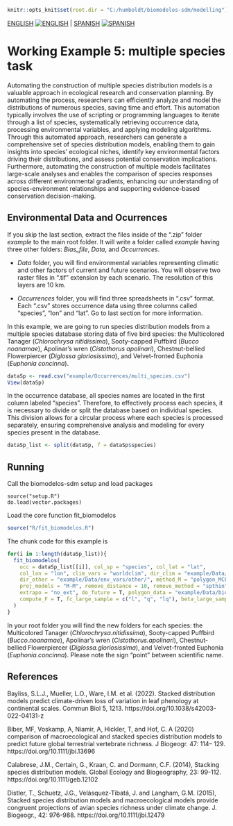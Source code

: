 ```r
knitr::opts_knit$set(root.dir = "C:/humboldt/biomodelos-sdm/modelling")
```
[ENGLISH](https://biomodelos.github.io/tallerNatGeo/working-example-5.html) [![ENGLISH](./images/ENG.png "ENGLISH")]( https://biomodelos.github.io/tallerNatGeo/working-example-5.html) |  [SPANISH]( https://biomodelos-github-io.translate.goog/tallerNatGeo/working-example-5.html?_x_tr_sl=en&_x_tr_tl=es&_x_tr_hl=en-US&_x_tr_pto=wapp  )  [![SPANISH](./images/ESP.png "SPANISH")]( https://biomodelos-github-io.translate.goog/tallerNatGeo/working-example-5.html?_x_tr_sl=en&_x_tr_tl=es&_x_tr_hl=en-US&_x_tr_pto=wapp  )


# Working Example 5: multiple species task

Automating the construction of multiple species distribution models is a valuable approach in ecological research and conservation planning. By automating the process, researchers can efficiently analyze and model the distributions of numerous species, saving time and effort. This automation typically involves the use of scripting or programming languages to iterate through a list of species, systematically retrieving occurrence data, processing environmental variables, and applying modeling algorithms. Through this automated approach, researchers can generate a comprehensive set of species distribution models, enabling them to gain insights into species' ecological niches, identify key environmental factors driving their distributions, and assess potential conservation implications. Furthermore, automating the construction of multiple models facilitates large-scale analyses and enables the comparison of species responses across different environmental gradients, enhancing our understanding of species-environment relationships and supporting evidence-based conservation decision-making.

## Environmental Data and Ocurrences

If you skip the last section, extract the files inside of the ".zip" folder *example* to the main root folder. It will write a folder called *example* having three other folders: *Bias_file*, *Data*, and *Occurrences*.

 - *Data* folder, you will find environmental variables representing climatic and other factors of current and future scenarios. You will observe two raster files in ".tif" extension by each scenario. The resolution of this layers are 10 km.

 - *Occurrences* folder, you will find three spreadsheets in ".csv" format. Each ".csv" stores occurrence data using three columns called "species", "lon" and "lat". Go to last section for more information. 

In this example, we are going to run species distribution models from a multiple species database storing data of five bird species: the Multicolored Tanager (*Chlorochrysa nitidissima*), Sooty-capped Puffbird (*Bucco noanamae*), Apolinar's wren  (*Cistothorus apolinari*), Chestnut-bellied Flowerpiercer (*Diglossa gloriosissima*), and Velvet-fronted Euphonia (*Euphonia concinna*). 

```r
dataSp <- read.csv("example/Occurrences/multi_species.csv")
View(dataSp)
```

In the occurrence database, all species names are located in the first column labeled "species". Therefore, to effectively process each species, it is necessary to divide or split the database based on individual species. This division allows for a circular process where each species is processed separately, ensuring comprehensive analysis and modeling for every species present in the database.

```r
dataSp_list <- split(dataSp, f = dataSp$species)
```

## Running

Call the biomodelos-sdm setup and load packages 

```
source("setup.R")
do.load(vector.packages)
```

Load the core function fit_biomodelos

```r
source("R/fit_biomodelos.R")
```

The chunk code for this example is 

```r
for(i in 1:length(dataSp_list)){
  fit_biomodelos(
    occ = dataSp_list[[i]], col_sp = "species", col_lat = "lat",
    col_lon = "lon", clim_vars = "worldclim", dir_clim = "example/Data/env_vars/",
    dir_other = "example/Data/env_vars/other/", method_M = "polygon_MCP",
    proj_models = "M-M", remove_distance = 10, remove_method = "spthin", 
    extrapo = "no_ext", do_future = T, polygon_data = "example/Data/biogeographic_shp/datacrop.shp",
    compute_F = T, fc_large_sample = c("l", "q", "lq"), beta_large_sample = c(1,1.5,2)
  )
}
```

In your root folder you will find the new folders for each species: the Multicolored Tanager (*Chlorochrysa.nitidissima*), Sooty-capped Puffbird (*Bucco.noanamae*), Apolinar's wren  (*Cistothorus.apolinari*), Chestnut-bellied Flowerpiercer (*Diglossa.gloriosissima*), and Velvet-fronted Euphonia (*Euphonia.concinna*). Please note the sign "point" between scientific name.

## References

Bayliss, S.L.J., Mueller, L.O., Ware, I.M. et al. (2022). Stacked distribution models predict climate-driven loss of variation in leaf phenology at continental scales. Commun Biol 5, 1213. https://doi.org/10.1038/s42003-022-04131-z

Biber, MF, Voskamp, A, Niamir, A, Hickler, T, and Hof, C. A (2020) comparison of macroecological and stacked species distribution models to predict future global terrestrial vertebrate richness. J Biogeogr. 47: 114– 129. https://doi.org/10.1111/jbi.13696

Calabrese, J.M., Certain, G., Kraan, C. and Dormann, C.F. (2014), Stacking species distribution models. Global Ecology and Biogeography, 23: 99-112. https://doi.org/10.1111/geb.12102

Distler, T., Schuetz, J.G., Velásquez-Tibatá, J. and Langham, G.M. (2015), Stacked species distribution models and macroecological models provide congruent projections of avian species richness under climate change. J. Biogeogr., 42: 976-988. https://doi.org/10.1111/jbi.12479